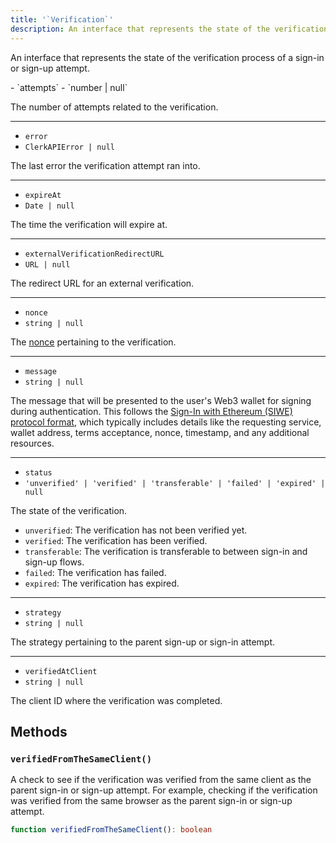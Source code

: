 ```yaml
---
title: '`Verification`'
description: An interface that represents the state of the verification process of a sign-in or sign-up attempt.
---
```


An interface that represents the state of the verification process of a sign-in or sign-up attempt.

<Properties>
  - `attempts`
  - `number | null`

  The number of attempts related to the verification.

  ---

  - `error`
  - `ClerkAPIError | null`

  The last error the verification attempt ran into.

  ---

  - `expireAt`
  - `Date | null`

  The time the verification will expire at.

  ---

  - `externalVerificationRedirectURL`
  - `URL | null`

  The redirect URL for an external verification.

  ---

  - `nonce`
  - `string | null`

  The [nonce](https://en.wikipedia.org/wiki/Cryptographic_nonce) pertaining to the verification.

  ---

  - `message`
  - `string | null`

  The message that will be presented to the user's Web3 wallet for signing during authentication. This follows the [Sign-In with Ethereum (SIWE) protocol format](https://docs.login.xyz/general-information/siwe-overview/eip-4361#example-message-to-be-signed), which typically includes details like the requesting service, wallet address, terms acceptance, nonce, timestamp, and any additional resources.

  ---

  - `status`
  - `'unverified' | 'verified' | 'transferable' | 'failed' | 'expired' | null`

  The state of the verification.

  - `unverified`: The verification has not been verified yet.
  - `verified`: The verification has been verified.
  - `transferable`: The verification is transferable to between sign-in and sign-up flows.
  - `failed`: The verification has failed.
  - `expired`: The verification has expired.

  ---

  - `strategy`
  - `string | null`

  The strategy pertaining to the parent sign-up or sign-in attempt.

  ---

  - `verifiedAtClient`
  - `string | null`

  The client ID where the verification was completed.
</Properties>

## Methods

### `verifiedFromTheSameClient()`

A check to see if the verification was verified from the same client as the parent sign-in or sign-up attempt. For example, checking if the verification was verified from the same browser as the parent sign-in or sign-up attempt.

```typescript
function verifiedFromTheSameClient(): boolean
```

